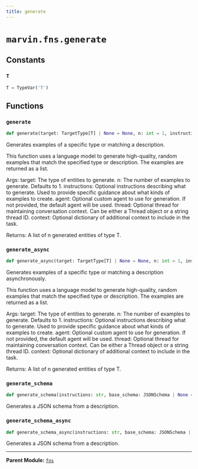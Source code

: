 ```yaml
---
title: generate
---
```


# `marvin.fns.generate`

## Constants

### `T`
```python
T = TypeVar('T')
```

## Functions

### `generate`
```python
def generate(target: TargetType[T] | None = None, n: int = 1, instructions: str | None = None, agent: Agent | None = None, thread: Thread | str | None = None, context: dict[str, Any] | None = None) -> list[T]
```
Generates examples of a specific type or matching a description.

This function uses a language model to generate high-quality, random examples
that match the specified type or description. The examples are returned as a
list.

Args:
    target: The type of entities to generate.
    n: The number of examples to generate. Defaults to 1.
    instructions: Optional instructions describing what to generate. Used to
        provide specific guidance about what kinds of examples to create.
    agent: Optional custom agent to use for generation. If not provided,
        the default agent will be used.
    thread: Optional thread for maintaining conversation context. Can be
        either a Thread object or a string thread ID.
    context: Optional dictionary of additional context to include in the task.

Returns:
    A list of n generated entities of type T.

### `generate_async`
```python
def generate_async(target: TargetType[T] | None = None, n: int = 1, instructions: str | None = None, agent: Agent | None = None, thread: Thread | str | None = None, context: dict[str, Any] | None = None) -> list[T]
```
Generates examples of a specific type or matching a description asynchronously.

This function uses a language model to generate high-quality, random examples
that match the specified type or description. The examples are returned as a
list.

Args:
    target: The type of entities to generate.
    n: The number of examples to generate. Defaults to 1.
    instructions: Optional instructions describing what to generate. Used to
        provide specific guidance about what kinds of examples to create.
    agent: Optional custom agent to use for generation. If not provided,
        the default agent will be used.
    thread: Optional thread for maintaining conversation context. Can be
        either a Thread object or a string thread ID.
    context: Optional dictionary of additional context to include in the task.

Returns:
    A list of n generated entities of type T.

### `generate_schema`
```python
def generate_schema(instructions: str, base_schema: JSONSchema | None = None, agent: Agent | None = None, thread: Thread | str | None = None, context: dict[str, Any] | None = None) -> JSONSchema
```
Generates a JSON schema from a description.

### `generate_schema_async`
```python
def generate_schema_async(instructions: str, base_schema: JSONSchema | None = None, agent: Agent | None = None, thread: Thread | str | None = None, context: dict[str, Any] | None = None) -> JSONSchema
```
Generates a JSON schema from a description.

---

**Parent Module:** [`fns`](marvin-fns)
